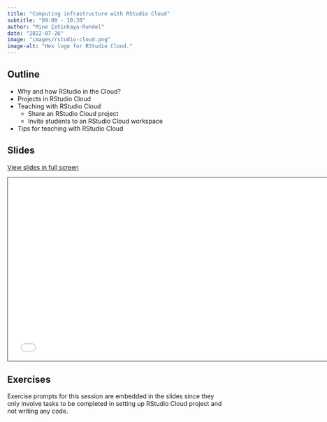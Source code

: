```yaml
---
title: "Computing infrastructure with RStudio Cloud"
subtitle: "09:00 - 10:30"
author: "Mine Çetinkaya-Rundel"
date: "2022-07-26"
image: "images/rstudio-cloud.png"
image-alt: "Hex logo for RStudio Cloud."
---
```


## Outline

-   Why and how RStudio in the Cloud?
-   Projects in RStudio Cloud
-   Teaching with RStudio Cloud
    -   Share an RStudio Cloud project
    -   Invite students to an RStudio Cloud workspace
-   Tips for teaching with RStudio Cloud

## Slides

[View slides in full screen](../materials/05-rstudio-cloud/index.html)

```{=html}
<iframe class="slide-deck" src="../materials/05-rstudio-cloud/" height="420" width="747" style="border: 1px solid #2e3846;"></iframe>
```
## Exercises

Exercise prompts for this session are embedded in the slides since they only involve tasks to be completed in setting up RStudio Cloud project and not writing any code.
